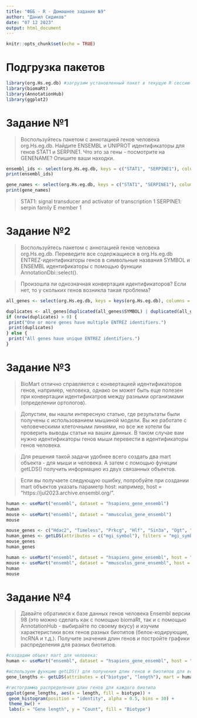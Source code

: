 ---
title: "ФББ - R - Домашнее задание №9"
author: "Данил Сидиков"
date: "07 12 2023"
output: html_document
---

```{r setup, include=FALSE}
knitr::opts_chunk$set(echo = TRUE)
```

# Подгрузка пакетов


```{r}
library(org.Hs.eg.db) #загрузим установленный пакет в текущую R сессию
library(biomaRt)
library(AnnotationHub)
library(ggplot2)
```

# Задание №1

>Воспользуйтесь пакетом с аннотацией генов человека org.Hs.eg.db. Найдите ENSEMBL и UNIPROT идентификаторы для генов STAT1 и SERPINE1. Что это за гены - посмотрите на GENENAME? Опишите ваши находки.


```{r}
ensembl_ids <- select(org.Hs.eg.db, keys = c("STAT1", "SERPINE1"), columns = c("ENSEMBL", "UNIPROT"), keytype = "SYMBOL")
print(ensembl_ids)

gene_names <- select(org.Hs.eg.db, keys = c("STAT1", "SERPINE1"), columns = "GENENAME", keytype = "SYMBOL")
print(gene_names)
```
>STAT1: signal transducer and activator of transcription 1
>SERPINE1: serpin family E member 1

# Задание №2

>Воспользуйтесь пакетом с аннотацией генов человека org.Hs.eg.db. Переведите все содержащиеся в org.Hs.eg.db ENTREZ-идентификаторы генов в символьные названия SYMBOL и ENSEMBL идентификаторы с помощью функции AnnotationDbi::select().

>Произошла ли однозначная конвертация идентификаторов? Если нет, то у скольких генов возникла такая проблема?


```{r}
all_genes <- select(org.Hs.eg.db, keys = keys(org.Hs.eg.db), columns = c("SYMBOL", "ENSEMBL"))

duplicates <- all_genes[duplicated(all_genes$SYMBOL) | duplicated(all_genes$ENSEMBL), ]
if (nrow(duplicates) > 0) {
 print("One or more genes have multiple ENTREZ identifiers.")
 print(duplicates)
} else {
 print("All genes have unique ENTREZ identifiers.")
}
```

# Задание №3

>BioMart отлично справляется с конвертацией идентификаторов генов, например, человека, однако он может быть еще полезен при конвертации идентификатров между разными организмами (определении ортологов).

>Допустим, вы нашли интересную статью, где результаты были получены с использованием мышиной модели. Вы же работате с человеческими клеточными линиями, но все же хотели бы проверить выводы статьи на ваших данных. В таком случае вам нужно идентификаторы генов мыши перевести в идентификаторы генов человека.

>Для решения такой задачи удобнее всего создать два mart объекта - для мыши и человека. А затем с помощью функции getLDS() получить информацию из двух связанных объектов.

>Если вы получаете следующую ошибку, попробуйте при создании mart объектов указать параметр host: например, host = "https://jul2023.archive.ensembl.org/".


```{r}
human <- useMart("ensembl", dataset = "hsapiens_gene_ensembl")
human
mouse <- useMart("ensembl", dataset = "mmusculus_gene_ensembl")
mouse

mouse_genes <- c("Hdac2", "Timeless", "Prkcg", "Hlf", "Sin3a", "Ogt", "Id3", "Csnk1d", "Cdk5", "Ep300", "Cipc", "Relb")
human_genes <- getLDS(attributes = c("mgi_symbol"), filters = "mgi_symbol", values = mouse_genes, mart = mouse, attributesL = c("hgnc_symbol", "ensembl_gene_id"), martL = human, uniqueRows=T)
mouse_genes
human_genes

human <- useMart("ensembl", dataset = "hsapiens_gene_ensembl", host = "https://dec2021.archive.ensembl.org/")
mouse <- useMart("ensembl", dataset = "mmusculus_gene_ensembl", host = "https://dec2021.archive.ensembl.org/")
human
mouse

```

# Задание №4

>Давайте обратимся к базе данных генов человека Ensembl версии 98 (это можно сделать как с помощью biomaRt, так и с помощью AnnotationHub - выбирайте по своему вкусу) и изучим характеристики всех генов разных биотипов (белок-кодирующие, lncRNA и т.д.). Получите значения длин генов и постройте графики распределения для разных биотипов.


```{r}
#создадим объект mart для человека:
human <- useMart("ensembl", dataset = "hsapiens_gene_ensembl", host = "https://dec2021.archive.ensembl.org/")

#используем функцию getLDS() для получения длин генов и биотипов для всех генов
gene_lengths <- getLDS(attributes = c("biotype", "length"), mart = human)

#гистограмма распределения длин генов для каждого биотипа
ggplot(gene_lengths, aes(x = length, fill = biotype)) +
 geom_histogram(position = "identity", alpha = 0.5, bins = 30) +
 theme_bw() +
 labs(x = "Gene length", y = "Count", fill = "Biotype")
```
